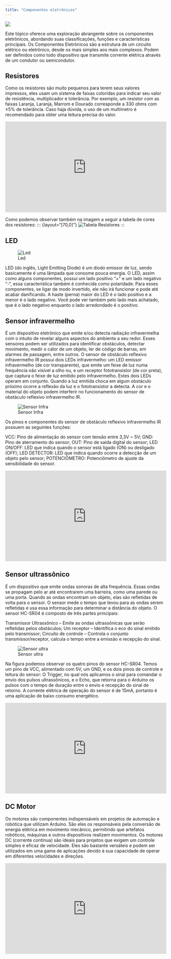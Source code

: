 ```yaml
---
title: "Componentes eletrônicos"
---
```


::: {layout="[30,70]"}

![](../images/eletric.png)

Este tópico oferece uma exploração abrangente sobre os componentes eletrônicos, abordando suas classificações, funções e características principais. Os Componentes Eletrônicos são a estrutura de um circuito elétrico ou eletrônico, desde os mais simples aos mais complexos. Podem ser definidos como todo dispositivo que transmite corrente elétrica através de um condutor ou semicondutor.

:::

## Resistores

Como os resistores são muito pequenos para terem seus valores impressos, eles usam um sistema de faixas coloridas para indicar seu valor de resistência, multiplicador e tolerância. Por exemplo, um resistor com as faixas Laranja, Laranja, Marrom e Dourado corresponde a 330 ohms com ±5% de tolerância. Caso haja dúvida, o uso de um multímetro é recomendado para obter uma leitura precisa do valor.

<iframe width="514" height="289" src="https://www.youtube-nocookie.com/embed/IWkPwoeCDy0" title="Resistores" frameborder="0" allow="accelerometer; clipboard-write; encrypted-media; gyroscope; picture-in-picture" allowfullscreen></iframe>

Como podemos observar também na imagem a seguir a tabela de cores dos resistores:
::: {layout="[70,0]"}
![Tabela Resistores](../images/resistor.png)
:::

## LED
::: {layout="[70,0]"}
![Led](../images/led.jpg)

LED (do inglês, Light Emitting Diode) é um diodo emissor de luz, sendo basicamente é uma lâmpada que consome pouca energia. O LED, assim como alguns componentes, possui um lado positivo “+” e um lado negativo “-“, essa característica também é conhecida como polaridade. Para esses componentes, se ligar de modo invertido, ele não irá funcionar e pode até acabar danificando. A haste (perna) maior do LED é o lado positivo e a menor é o lado negativo. Você pode ver também pelo lado mais achatado, que é o lado negativo enquanto o lado arredondado é o positivo.
:::


## Sensor infravermelho

É um dispositivo eletrônico que emite e/ou detecta radiação infravermelha com o intuito de revelar alguns aspectos do ambiente a seu redor. Esses sensores podem ser utilizados para identificar obstáculos, detectar movimento, medir o calor de um objeto, ler de código de barras, em alarmes de passagem, entre outros. O sensor de obstáculo reflexivo infravermelho IR possui dois LEDs infravermelho: um LED emissor infravermelho (de cor transparente), que emite um feixe de luz numa frequência não visível a olho nu, e um receptor fototransistor (de cor preta), que captura o feixe de luz emitido pelo infravermelho. Estes dois LEDs operam em conjunto. Quando a luz emitida choca em algum obstáculo próximo ocorre a reflexão da luz e o fototransistor a detecta. A cor e o material do objeto podem interferir no funcionamento do sensor de obstáculo reflexivo infravermelho IR.

::: {layout="[70,0]"}
![Sensor Infra](../images/infraverm.png)
:::

Os pinos e componentes do sensor de obstáculo reflexivo infravermelho IR possuem as seguintes funções:

VCC: Pino de alimentação do sensor com tensão entre 3,3V ~ 5V;
GND: Pino de aterramento do sensor;
OUT: Pino de saída digital do sensor;
LED ON/OFF: LED que indica quando o sensor está ligado (ON) ou desligado (OFF);
LED DETECTOR: LED que indica quando ocorre a detecção de um objeto pelo sensor;
POTENCIÔMETRO: Potenciômetro de ajuste da sensibilidade do sensor.

<iframe width="514" height="289" src="https://www.youtube-nocookie.com/embed/ZlifLRBmaZg" title="Sensor Infravermelho IR" frameborder="0" allow="accelerometer; clipboard-write; encrypted-media; gyroscope; picture-in-picture" allowfullscreen></iframe>

## Sensor ultrassônico

É um dispositivo que emite ondas sonoras de alta frequência. Essas ondas se propagam pelo ar até encontrarem uma barreira, como uma parede ou uma porta. Quando as ondas encontram um objeto, elas são refletidas de volta para o sensor. O sensor mede o tempo que levou para as ondas serem refletidas e usa essa informação para determinar a distância do objeto. O sensor HC-SR04 é composto de três partes principais:

Transmissor Ultrassônico – Emite as ondas ultrassônicas que serão refletidas pelos obstáculos;
Um receptor – Identifica o eco do sinal emitido pelo transmissor;
Circuito de controle – Controla o conjunto transmissor/receptor, calcula o tempo entre a emissão e recepção do sinal.

::: {layout="[70,0]"}
![Sensor ultra](../images/sensor-ultra.png)

Na figura podemos observar os quatro pinos do sensor HC-SR04. Temos um pino de VCC, alimentado com 5V, um GND, e os dois pinos de controle e leitura do sensor: O Trigger, no qual nós aplicamos o sinal para comandar o envio dos pulsos ultrassônicos, e o Echo, que retorna para o Arduino os pulsos com o tempo de duração entre o envio e recepção do sinal de retorno. A corrente elétrica de operação do sensor é de 15mA, portanto é uma aplicação de baixo consumo energético.
:::

<iframe width="514" height="289" src="https://www.youtube-nocookie.com/embed/J_bUAs-VXA8" title="Sensor Ultrassônico" frameborder="0" allow="accelerometer; clipboard-write; encrypted-media; gyroscope; picture-in-picture" allowfullscreen></iframe>

## DC Motor

Os motores são componentes indispensáveis em projetos de automação e robótica que utilizam Arduino. São eles os responsáveis pela conversão de energia elétrica em movimento mecânico, permitindo que artefatos robóticos, máquinas e outros dispositivos realizem movimentos. Os motores DC (corrente contínua) são ideais para projetos que exigem um controle simples e eficaz de velocidade. Eles são bastante versáteis e podem ser utilizados em uma gama de aplicações devido à sua capacidade de operar em diferentes velocidades e direções.

<iframe width="514" height="289" src="https://www.youtube-nocookie.com/embed/ApuPtPZeUf0" title="DC Motor" frameborder="0" allow="accelerometer; clipboard-write; encrypted-media; gyroscope; picture-in-picture" allowfullscreen></iframe>